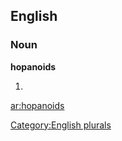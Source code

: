 ==English==

===Noun===
'''hopanoids'''

# {{plural of|[[hopanoid]]}}

[[Category:English plurals]]

[[ar:hopanoids]]